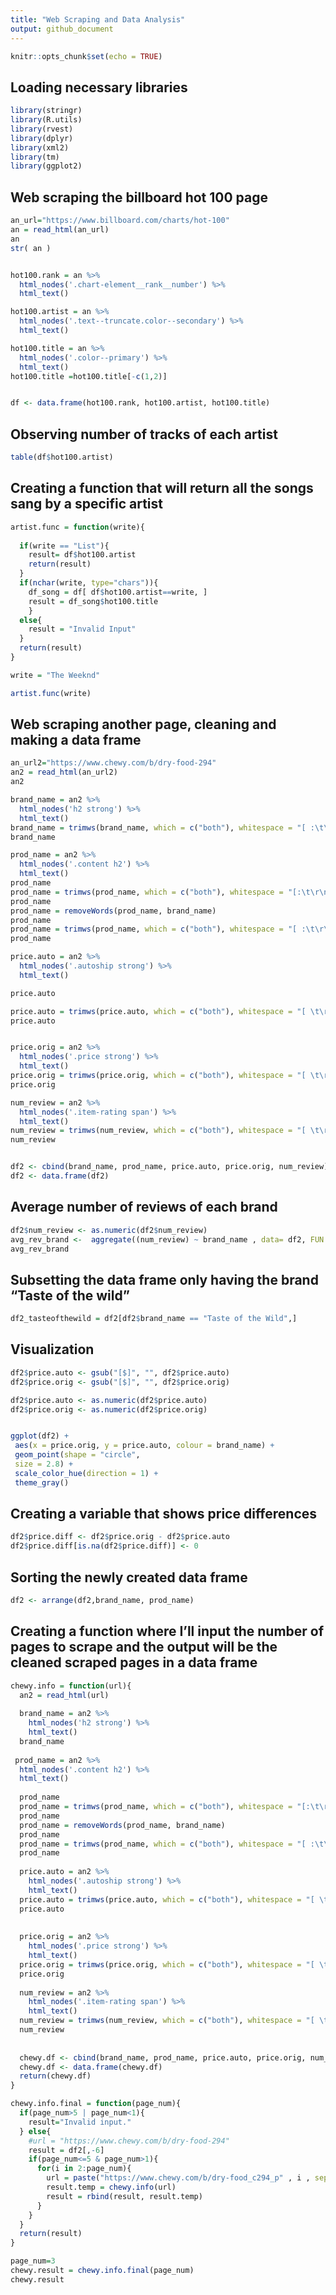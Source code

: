 ---
title: "Web Scraping and Data Analysis"
output: github_document
---

```{r setup, include=FALSE}
knitr::opts_chunk$set(echo = TRUE)
```

## Loading necessary libraries  
  
```{r message=FALSE, warning=FALSE}
library(stringr)
library(R.utils)
library(rvest)
library(dplyr)
library(xml2)
library(tm)
library(ggplot2)
```
  
  
## Web scraping the billboard hot 100 page  
  
```{r message=FALSE, warning=FALSE}
an_url="https://www.billboard.com/charts/hot-100"
an = read_html(an_url)
an
str( an )


hot100.rank = an %>% 
  html_nodes('.chart-element__rank__number') %>% 
  html_text()

hot100.artist = an %>% 
  html_nodes('.text--truncate.color--secondary') %>% 
  html_text()

hot100.title = an %>% 
  html_nodes('.color--primary') %>% 
  html_text()
hot100.title =hot100.title[-c(1,2)]


df <- data.frame(hot100.rank, hot100.artist, hot100.title)
```
  
  
## Observing number of tracks of each artist  
  
```{r message=FALSE, warning=FALSE}
table(df$hot100.artist)
```
  
  
## Creating a function that will return all the songs sang by a specific artist  
  
```{r message=FALSE, warning=FALSE}
artist.func = function(write){
  
  if(write == "List"){
    result= df$hot100.artist
    return(result)
  } 
  if(nchar(write, type="chars")){
    df_song = df[ df$hot100.artist==write, ]
    result = df_song$hot100.title
    }
  else{
    result = "Invalid Input"
  }
  return(result)
}

write = "The Weeknd"

artist.func(write)
```
  
  
## Web scraping another page, cleaning and making a data frame  
  
```{r message=FALSE, warning=FALSE}
an_url2="https://www.chewy.com/b/dry-food-294"
an2 = read_html(an_url2)
an2

brand_name = an2 %>% 
  html_nodes('h2 strong') %>% 
  html_text()
brand_name = trimws(brand_name, which = c("both"), whitespace = "[ :\t\r\n]")
brand_name

prod_name = an2 %>% 
  html_nodes('.content h2') %>% 
  html_text()
prod_name
prod_name = trimws(prod_name, which = c("both"), whitespace = "[:\t\r\n]")
prod_name
prod_name = removeWords(prod_name, brand_name)
prod_name
prod_name = trimws(prod_name, which = c("both"), whitespace = "[ :\t\r\n]")
prod_name

price.auto = an2 %>% 
  html_nodes('.autoship strong') %>%
  html_text()

price.auto

price.auto = trimws(price.auto, which = c("both"), whitespace = "[ \t\r\n]")
price.auto


price.orig = an2 %>% 
  html_nodes('.price strong') %>% 
  html_text()
price.orig = trimws(price.orig, which = c("both"), whitespace = "[ \t\r\n]")
price.orig

num_review = an2 %>% 
  html_nodes('.item-rating span') %>% 
  html_text()
num_review = trimws(num_review, which = c("both"), whitespace = "[ \t\r\n]")
num_review


df2 <- cbind(brand_name, prod_name, price.auto, price.orig, num_review)
df2 <- data.frame(df2)
```
  
  
## Average number of reviews of each brand  
  
```{r message=FALSE, warning=FALSE}
df2$num_review <- as.numeric(df2$num_review)
avg_rev_brand <-  aggregate((num_review) ~ brand_name , data= df2, FUN = mean)
avg_rev_brand
```
  
  
## Subsetting the data frame only having the brand "Taste of the wild"  
  
```{r message=FALSE, warning=FALSE}
df2_tasteofthewild = df2[df2$brand_name == "Taste of the Wild",]
```
  
  
## Visualization  
  
```{r message=FALSE, warning=FALSE}
df2$price.auto <- gsub("[$]", "", df2$price.auto)
df2$price.orig <- gsub("[$]", "", df2$price.orig)

df2$price.auto <- as.numeric(df2$price.auto)
df2$price.orig <- as.numeric(df2$price.orig)


ggplot(df2) +
 aes(x = price.orig, y = price.auto, colour = brand_name) +
 geom_point(shape = "circle", 
 size = 2.8) +
 scale_color_hue(direction = 1) +
 theme_gray()
```
  
  
## Creating a variable that shows price differences  
  
```{r message=FALSE, warning=FALSE}
df2$price.diff <- df2$price.orig - df2$price.auto
df2$price.diff[is.na(df2$price.diff)] <- 0
```
  
  
## Sorting the newly created data frame  
  
```{r message=FALSE, warning=FALSE}
df2 <- arrange(df2,brand_name, prod_name)
```
  
  
## Creating a function where I'll input the number of pages to scrape and the output will be the cleaned scraped pages in a data frame  
  
```{r message=FALSE, warning=FALSE}
chewy.info = function(url){
  an2 = read_html(url)
  
  brand_name = an2 %>% 
    html_nodes('h2 strong') %>% 
    html_text()
  brand_name
  
 prod_name = an2 %>% 
  html_nodes('.content h2') %>% 
  html_text()
 
  prod_name
  prod_name = trimws(prod_name, which = c("both"), whitespace = "[:\t\r\n]")
  prod_name
  prod_name = removeWords(prod_name, brand_name)
  prod_name
  prod_name = trimws(prod_name, which = c("both"), whitespace = "[ :\t\r\n]")
  prod_name
  
  price.auto = an2 %>% 
    html_nodes('.autoship strong') %>% 
    html_text()
  price.auto = trimws(price.auto, which = c("both"), whitespace = "[ \t\r\n]")
  price.auto
  
  
  price.orig = an2 %>% 
    html_nodes('.price strong') %>% 
    html_text()
  price.orig = trimws(price.orig, which = c("both"), whitespace = "[ \t\r\n]")
  price.orig
  
  num_review = an2 %>% 
    html_nodes('.item-rating span') %>% 
    html_text()
  num_review = trimws(num_review, which = c("both"), whitespace = "[ \t\r\n]")
  num_review
  
  
  chewy.df <- cbind(brand_name, prod_name, price.auto, price.orig, num_review)
  chewy.df <- data.frame(chewy.df)
  return(chewy.df)
}

chewy.info.final = function(page_num){
  if(page_num>5 | page_num<1){
    result="Invalid input." 
  } else{
    #url = "https://www.chewy.com/b/dry-food-294"
    result = df2[,-6]
    if(page_num<=5 & page_num>1){
      for(i in 2:page_num){
        url = paste("https://www.chewy.com/b/dry-food_c294_p" , i , sep="")
        result.temp = chewy.info(url)
        result = rbind(result, result.temp)
      }
    }
  }
  return(result)
}

page_num=3
chewy.result = chewy.info.final(page_num)
chewy.result
```
  


















  
